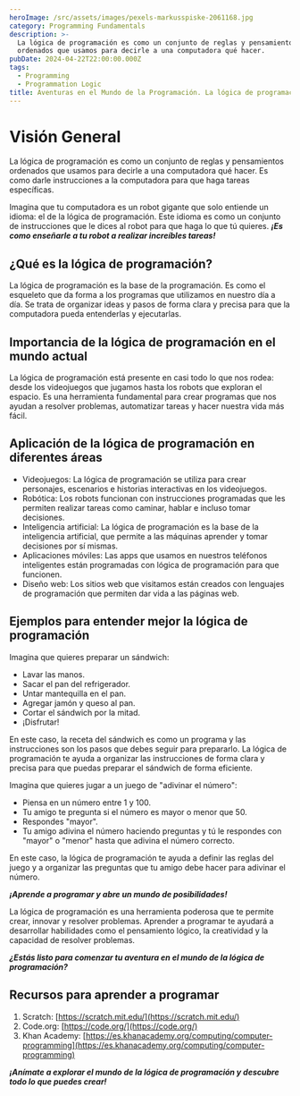 ```yaml
---
heroImage: /src/assets/images/pexels-markusspiske-2061168.jpg
category: Programming Fundamentals
description: >-
  La lógica de programación es como un conjunto de reglas y pensamientos
  ordenados que usamos para decirle a una computadora qué hacer.
pubDate: 2024-04-22T22:00:00.000Z
tags:
  - Programming
  - Programmation Logic
title: Aventuras en el Mundo de la Programación. La lógica de programación.
---
```


# Visión General

La lógica de programación es como un conjunto de reglas y pensamientos ordenados que usamos para decirle a una computadora qué hacer. Es como darle instrucciones a la computadora para que haga tareas específicas.

Imagina que tu computadora es un robot gigante que solo entiende un idioma: el de la lógica de programación. Este idioma es como un conjunto de instrucciones que le dices al robot para que haga lo que tú quieres. **_¡Es como enseñarle a tu robot a realizar increíbles tareas!_**

## ¿Qué es la lógica de programación?

La lógica de programación es la base de la programación. Es como el esqueleto que da forma a los programas que utilizamos en nuestro día a día. Se trata de organizar ideas y pasos de forma clara y precisa para que la computadora pueda entenderlas y ejecutarlas.

## Importancia de la lógica de programación en el mundo actual

La lógica de programación está presente en casi todo lo que nos rodea: desde los videojuegos que jugamos hasta los robots que exploran el espacio. Es una herramienta fundamental para crear programas que nos ayudan a resolver problemas, automatizar tareas y hacer nuestra vida más fácil.

## Aplicación de la lógica de programación en diferentes áreas

- Videojuegos: La lógica de programación se utiliza para crear personajes, escenarios e historias interactivas en los videojuegos.
- Robótica: Los robots funcionan con instrucciones programadas que les permiten realizar tareas como caminar, hablar e incluso tomar decisiones.
- Inteligencia artificial: La lógica de programación es la base de la inteligencia artificial, que permite a las máquinas aprender y tomar decisiones por sí mismas.
- Aplicaciones móviles: Las apps que usamos en nuestros teléfonos inteligentes están programadas con lógica de programación para que funcionen.
- Diseño web: Los sitios web que visitamos están creados con lenguajes de programación que permiten dar vida a las páginas web.

## Ejemplos para entender mejor la lógica de programación

Imagina que quieres preparar un sándwich:

- Lavar las manos.
- Sacar el pan del refrigerador.
- Untar mantequilla en el pan.
- Agregar jamón y queso al pan.
- Cortar el sándwich por la mitad.
- ¡Disfrutar!

En este caso, la receta del sándwich es como un programa y las instrucciones son los pasos que debes seguir para prepararlo. La lógica de programación te ayuda a organizar las instrucciones de forma clara y precisa para que puedas preparar el sándwich de forma eficiente.

Imagina que quieres jugar a un juego de "adivinar el número":

- Piensa en un número entre 1 y 100.
- Tu amigo te pregunta si el número es mayor o menor que 50.
- Respondes "mayor".
- Tu amigo adivina el número haciendo preguntas y tú le respondes con "mayor" o "menor" hasta que adivina el número correcto.

En este caso, la lógica de programación te ayuda a definir las reglas del juego y a organizar las preguntas que tu amigo debe hacer para adivinar el número.

**_¡Aprende a programar y abre un mundo de posibilidades!_**

La lógica de programación es una herramienta poderosa que te permite crear, innovar y resolver problemas. Aprender a programar te ayudará a desarrollar habilidades como el pensamiento lógico, la creatividad y la capacidad de resolver problemas.

**_¿Estás listo para comenzar tu aventura en el mundo de la lógica de programación?_**

## Recursos para aprender a programar

1. Scratch: [https://scratch.mit.edu/](https://scratch.mit.edu/)
2. Code.org: [https://code.org/](https://code.org/)
3. Khan Academy: [https://es.khanacademy.org/computing/computer-programming](https://es.khanacademy.org/computing/computer-programming)

**_¡Anímate a explorar el mundo de la lógica de programación y descubre todo lo que puedes crear!_**
